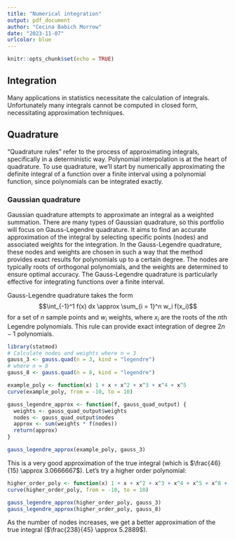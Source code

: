 ```yaml
---
title: "Numerical integration"
output: pdf_document
author: "Cecina Babich Morrow"
date: "2023-11-07"
urlcolor: blue
---
```


```r
knitr::opts_chunk$set(echo = TRUE)
```

## Integration

Many applications in statistics necessitate the calculation of integrals. Unfortunately many integrals cannot be computed in closed form, necessitating approximation techniques.

## Quadrature

"Quadrature rules" refer to the process of approximating integrals, specifically in a deterministic way. Polynomial interpolation is at the heart of quadrature. To use quadrature, we'll start by numerically approximating the definite integral of a function over a finite interval using a polynomial function, since polynomials can be integrated exactly.

### Gaussian quadrature

Gaussian quadrature attempts to approximate an integral as a weighted summation. There are many types of Gaussian quadrature, so this portfolio will focus on Gauss-Legendre quadrature. It aims to find an accurate approximation of the integral by selecting specific points (nodes) and associated weights for the integration. In the Gauss-Legendre quadrature, these nodes and weights are chosen in such a way that the method provides exact results for polynomials up to a certain degree. The nodes are typically roots of orthogonal polynomials, and the weights are determined to ensure optimal accuracy. The Gauss-Legendre quadrature is particularly effective for integrating functions over a finite interval.

Gauss-Legendre quadrature takes the form
$$\int_{-1}^1 f(x) dx \approx \sum_{i = 1}^n w_i f(x_i)$$
for a set of $n$ sample points and $w_i$ weights, where $x_i$ are the roots of the $n$th Legendre polynomials. This rule can provide exact integration of degree $2n - 1$ polynomials.

```r
library(statmod)
# Calculate nodes and weights where n = 3
gauss_3 <- gauss.quad(n = 3, kind = "legendre")
# where n = 8
gauss_8 <- gauss.quad(n = 8, kind = "legendre")
```

```r
example_poly <- function(x) 1 + x + x^2 + x^3 + x^4 + x^5
curve(example_poly, from = -10, to = 10)
```

```r
gauss_legendre_approx <- function(f, gauss_quad_output) {
  weights <- gauss_quad_output$weights
  nodes <- gauss_quad_output$nodes
  approx <- sum(weights * f(nodes))
  return(approx)
}

gauss_legendre_approx(example_poly, gauss_3)
```

This is a very good approximation of the true integral (which is $\frac{46}{15} \approx 3.0666667$). Let's try a higher order polynomial:

```r
higher_order_poly <- function(x) 1 + x + x^2 + x^3 + x^4 + x^5 + x^8 + 11*x^10
curve(higher_order_poly, from = -10, to = 10)

gauss_legendre_approx(higher_order_poly, gauss_3)
gauss_legendre_approx(higher_order_poly, gauss_8)
```

As the number of nodes increases, we get a better approximation of the true integral ($\frac{238}{45} \approx 5.2889$).









